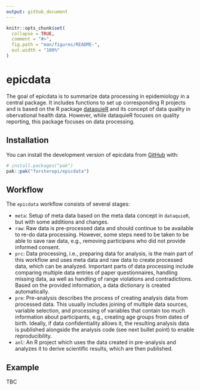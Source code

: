 ```yaml
---
output: github_document
---
```


```r
knitr::opts_chunk$set(
  collapse = TRUE,
  comment = "#>",
  fig.path = "man/figures/README-",
  out.width = "100%"
)
```

# epicdata

The goal of epicdata is to summarize data processing in epidemiology in a central package. It includes functions to set up corresponding R projects and is based on the R package [dataquieR](https://dataquality.qihs.uni-greifswald.de/IntroductoryTutorial.html) and its concept of data quality in obervational health data. However, while dataquieR focuses on quality reporting, this package focuses on data processing.

## Installation

You can install the development version of epicdata from [GitHub](https://github.com/) with:

``` r
# install.packages("pak")
pak::pak("forsterepi/epicdata")
```

## Workflow

The `epicdata` workflow consists of several stages:

-   `meta`: Setup of meta data based on the meta data concept in `dataquieR`, but with some additions and changes.
-   `raw`: Raw data is pre-processed data and should continue to be available to re-do data processing. However, some steps need to be taken to be able to save raw data, e.g., removing participans who did not provide informed consent.
-   `prc`: Data processing, i.e., preparing data for analysis, is the main part of this workflow and uses meta data and raw data to create processed data, which can be analyzed. Important parts of data processing include comparing multiple data entries of paper questionnaires, handling missing data, aa well as handling of range violations and contradictions. Based on the provided information, a data dictionary is created automatically.
-   `pre`: Pre-analysis describes the process of creating analysis data from processed data. This usually includes joining of multiple data sources, variable selection, and processing of variables that contain too much information about participants, e.g., creating age groups from dates of birth. Ideally, if data confidentiality allows it, the resulting analysis data is published alongside the analysis code (see next bullet point) to enable reproducibility.
-   `anl`: An R project which uses the data created in pre-analysis and analyzes it to derive scientific results, which are then published.

## Example

TBC
